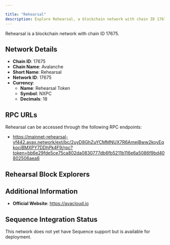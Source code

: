 ```yaml
---

title: "Rehearsal"
description: Explore Rehearsal, a blockchain network with chain ID 17675. Learn about its native currency, Rehearsal Token, and how to interact with the network.
---
```




Rehearsal is a blockchain network with chain ID 17675.

## Network Details

- **Chain ID**: 17675
- **Chain Name**: Avalanche
- **Short Name**: Rehearsal
- **Network ID**: 17675
- **Currency**: 
  - **Name**: Rehearsal Token
  - **Symbol**: NXPC
  - **Decimals**: 18

## RPC URLs

Rehearsal can be accessed through the following RPC endpoints:

- https://mainnet-rehearsal-yf442.avax.network/ext/bc/2uyD8GhZuYCMMNUX7R6AmejBww2koyEqkocjBMXPY7DDhPk4F9/rpc?token=bb6e29fde5ce75ca802da0830777db6fb5211b116e6a5086f9bd40802506aea6

## Rehearsal Block Explorers



## Additional Information

- **Official Website**: https://avacloud.io

## Sequence Integration Status

This network does not yet have Sequence support but is available for deployment.
